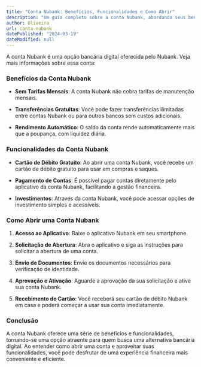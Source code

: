 ```yaml
---
title: "Conta Nubank: Benefícios, Funcionalidades e Como Abrir"
description: "Um guia completo sobre a conta Nubank, abordando seus benefícios, funcionalidades e o processo para abertura de conta."
author: Oliveira
url: conta-nubank
datePublished: "2024-03-19"
dateModified: null
---
```


A conta Nubank é uma opção bancária digital oferecida pelo Nubank. Veja mais informações sobre essa conta:

### Benefícios da Conta Nubank

- **Sem Tarifas Mensais**: A conta Nubank não cobra tarifas de manutenção mensais.

- **Transferências Gratuitas**: Você pode fazer transferências ilimitadas entre contas Nubank ou para outros bancos sem custos adicionais.

- **Rendimento Automático**: O saldo da conta rende automaticamente mais que a poupança, com liquidez diária.

### Funcionalidades da Conta Nubank

- **Cartão de Débito Gratuito**: Ao abrir uma conta Nubank, você recebe um cartão de débito gratuito para usar em compras e saques.

- **Pagamento de Contas**: É possível pagar contas diretamente pelo aplicativo da conta Nubank, facilitando a gestão financeira.

- **Investimentos**: Através da conta Nubank, você pode acessar opções de investimento simples e acessíveis.

### Como Abrir uma Conta Nubank

1. **Acesso ao Aplicativo**: Baixe o aplicativo Nubank em seu smartphone.

2. **Solicitação de Abertura**: Abra o aplicativo e siga as instruções para solicitar a abertura de uma conta.

3. **Envio de Documentos**: Envie os documentos necessários para verificação de identidade.

4. **Aprovação e Ativação**: Aguarde a aprovação da sua solicitação e ative sua conta Nubank.

5. **Recebimento do Cartão**: Você receberá seu cartão de débito Nubank em casa e poderá começar a usar sua conta imediatamente.

### Conclusão

A conta Nubank oferece uma série de benefícios e funcionalidades, tornando-se uma opção atraente para quem busca uma alternativa bancária digital. Ao entender como abrir uma conta e aproveitar suas funcionalidades, você pode desfrutar de uma experiência financeira mais conveniente e eficiente.
